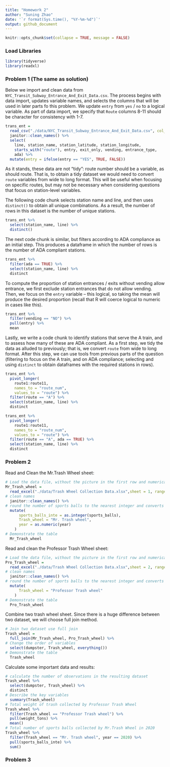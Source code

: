 ```yaml
---
title: "Homework 2"
author: "Suning Zhao"
date: '`r format(Sys.time(), "%Y-%m-%d")`'
output: github_document
---
```


```r
knitr::opts_chunk$set(collapse = TRUE, message = FALSE)
```

### Load Libraries

```r
library(tidyverse)
library(readxl)
```


### Problem 1 (The same as solution)

Below we import and clean data from `NYC_Transit_Subway_Entrance_And_Exit_Data.csv`. The process begins with data import, updates variable names, and selects the columns that will be used in later parts fo this problem. We update `entry` from `yes` / `no` to a logical variable. As part of data import, we specify that `Route` columns 8-11 should be character for consistency with 1-7.

```r
trans_ent = 
  read_csv("./data/NYC_Transit_Subway_Entrance_And_Exit_Data.csv", col_types = cols(Route8 = "c", Route9 = "c", Route10 = "c", Route11 = "c"))%>% 
  janitor::clean_names() %>% 
  select(
    line, station_name, station_latitude, station_longitude, 
    starts_with("route"), entry, exit_only, vending, entrance_type, 
    ada) %>% 
  mutate(entry = ifelse(entry == "YES", TRUE, FALSE))
```

As it stands, these data are not "tidy": route number should be a variable, as should route. That is, to obtain a tidy dataset we would need to convert `route` variables from wide to long format. This will be useful when focusing on specific routes, but may not be necessary when considering questions that focus on station-level variables. 

The following code chunk selects station name and line, and then uses `distinct()` to obtain all unique combinations. As a result, the number of rows in this dataset is the number of unique stations.

```r
trans_ent %>% 
  select(station_name, line) %>% 
  distinct()
```

The next code chunk is similar, but filters according to ADA compliance as an initial step. This produces a dataframe in which the number of rows is the number of ADA compliant stations. 

```r
trans_ent %>% 
  filter(ada == TRUE) %>% 
  select(station_name, line) %>% 
  distinct
```

To compute the proportion of station entrances / exits without vending allow entrance, we first exclude station entrances that do not allow vending. Then, we focus on the `entry` variable -- this logical, so taking the mean will produce the desired proportion (recall that R will coerce logical to numeric in cases like this).

```r
trans_ent %>% 
  filter(vending == "NO") %>% 
  pull(entry) %>% 
  mean
```

Lastly, we write a code chunk to identify stations that serve the A train, and to assess how many of these are ADA compliant. As a first step, we tidy the data as alluded to previously; that is, we convert `route` from wide to long format. After this step, we can use tools from previous parts of the question (filtering to focus on the A train, and on ADA compliance; selecting and using `distinct` to obtain dataframes with the required stations in rows).

```r
trans_ent %>% 
  pivot_longer(
    route1:route11,
    names_to = "route_num",
    values_to = "route") %>% 
  filter(route == "A") %>% 
  select(station_name, line) %>% 
  distinct

trans_ent %>% 
  pivot_longer(
    route1:route11,
    names_to = "route_num",
    values_to = "route") %>% 
  filter(route == "A", ada == TRUE) %>% 
  select(station_name, line) %>% 
  distinct
```

### Problem 2

Read and Clean the Mr.Trash Wheel sheet:
```r
# Load the data file, without the picture in the first row and numerical sums in the last row(that do not include dumpster-specific data)
Mr_Trash_wheel = 
  read_excel("./data/Trash Wheel Collection Data.xlsx",sheet = 1, range = "A2:N549") %>% 
# clean names
  janitor::clean_names() %>% 
# round the number of sports balls to the nearest integer and converts the result to an interger variable; Add a new variable indicate this is from Mr. Trash wheel: Convert year into num variable
  mutate(
      sports_balls_inte = as.integer(sports_balls),
      Trash_wheel = "Mr. Trash wheel",
      year = as.numeric(year)
    )
# Demonstrate the table
  Mr_Trash_wheel 
```

Read and clean the Professor Trash Wheel sheet:
```r
# Load the data file, without the picture in the first row and numerical sums in the last row(that do not include dumpster-specific data)
Pro_Trash_wheel = 
  read_excel("./data/Trash Wheel Collection Data.xlsx",sheet = 2, range = "A2:M96") %>% 
# clean names
  janitor::clean_names() %>% 
# round the number of sports balls to the nearest integer and converts the result to an interger variable; Add a new variable indicate this is from Mr. Trash wheel
  mutate(
      Trash_wheel = "Professor Trash wheel"
    )
# Demonstrate the table
  Pro_Trash_wheel
```

Combine two trash wheel sheet. Since there is a huge difference between two dataset, we will choose full join method.

```r
# Join two dataset use full join
Trash_wheel =
  full_join(Mr_Trash_wheel, Pro_Trash_wheel) %>% 
# Change the order of variables
  select(dumpster, Trash_wheel, everything())
# Demonstrate the table
  Trash_wheel
```

Calculate some important data and results:
```r
# calculate the number of observations in the resulting dataset
Trash_wheel %>% 
  select(dumpster, Trash_wheel) %>% 
  distinct
# Describe the key variables
  summary(Trash_wheel)
# Total weight of trash collected by Professor Trash Wheel
Trash_wheel %>% 
  filter(Trash_wheel == "Professor Trash wheel") %>% 
  pull(weight_tons) %>% 
  mean()
# Total number of sports balls collected by Mr.Trash Wheel in 2020
Trash_wheel %>% 
  filter(Trash_wheel == "Mr. Trash wheel", year == 2020) %>% 
  pull(sports_balls_inte) %>% 
  sum()
```



### Problem 3

